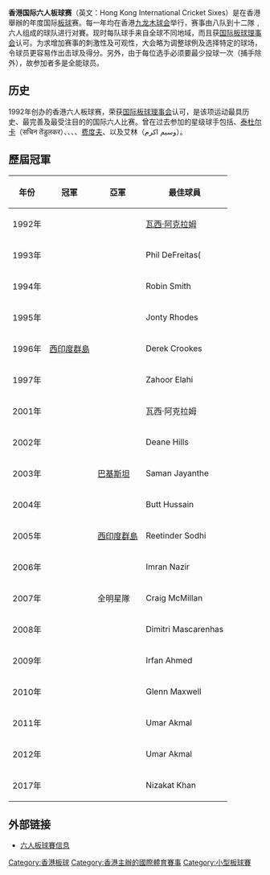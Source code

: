 '''香港国际六人板球赛'''（英文：Hong Kong International Cricket Sixes）是在香港舉辦的年度国际[[板球|板球]]赛。每一年均在香港[[九龙木球会|九龙木球会]]举行，赛事由八队到十二隊﹐六人组成的球队进行对賽。现时每队球手来自全球不同地域，而且获[[国际板球理事会|国际板球理事会]]认可。为求增加赛事的刺激性及可观性，大会略为调整球例及选择特定的球场，令球员更容易作出击球及得分。另外，由于每位选手必须要最少投球一次（捕手除外），故参加者多是全能球员。

==历史==
1992年创办的香港六人板球赛，荣获[[国际板球理事会|国际板球理事会]]认可，是该项运动最具历史、最完善及最受注目的的国际六人比赛。曾在过去参加的星级球手包括{{le|Brian Lara|Brian Lara|劳拉}}、[[沙奇·德鲁卡|泰杜尔卡]]（सचिन तेंडुलकर）、{{le|Steve Waugh|Steve Waugh|史蒂夫}}、{{le|Mark Waugh|Mark Waugh|马克华治}}、{{le|Viv Richards|Viv Richards|理查兹}}、[[安德魯·弗林托夫|费度夫]]、{{le|Adam Gilchrist|Adam Gilchrist|基卓斯}}以及艾林（وسیم اکرم）。

==歷屆冠軍==
{| class="wikitable" width=80%
|- bgcolor=#87cefa
! 年份 !! 冠軍 !! 亞軍 !! 最佳球員
|-
! 1992年 !! {{PAK}} !! {{IND}} !! {{PAK}} [[瓦西·阿克拉姆|瓦西·阿克拉姆]]
|-
! 1993年 !! {{ENG}} !! {{SRI}} !! {{ENG}} Phil DeFreitas(
|-
! 1994年 !! {{ENG}} !! {{AUS}} !! {{ENG}} Robin Smith
|-
! 1995年 !! {{RSA}} !! {{ENG}} !! {{RSA}} Jonty Rhodes
|-
! 1996年 !! [[西印度群島|西印度群島]] !! {{IND}} !! {{RSA}} Derek Crookes
|-
! 1997年 !! {{PAK}} !! {{ENG}} !! {{PAK}} Zahoor Elahi
|-
! 2001年 !! {{PAK}} !! {{RSA}} !! {{PAK}} 瓦西·阿克拉姆
|-
! 2002年 !! {{PAK}} !! {{ENG}} !! {{AUS}} Deane Hills
|-
! 2003年 !! {{ENG}} !! [[巴基斯坦|巴基斯坦]] !! {{SRI}}Saman Jayanthe
|-
! 2004年 !! {{ENG}} !! {{SRI}} !! {{HKG}}Butt Hussain
|-
! 2005年 !! {{IND}} !! [[西印度群島|西印度群島]] !! {{IND}}Reetinder Sodhi
|-
! 2006年 !! {{RSA}} !! {{PAK}} !! {{PAK}} Imran Nazir
|-
! 2007年 !! {{SRI}} !! 全明星隊 !! {{AUS}} Craig McMillan
|-
! 2008年 !! {{ENG}} !! {{AUS}} !! {{ENG}} Dimitri Mascarenhas 
|-
! 2009年 !! {{RSA}} !! {{HKG}} !! {{HKG}} Irfan Ahmed 
|-
! 2010年 !! {{AUS}} !! {{PAK}} !! {{AUS}} Glenn Maxwell
|-
! 2011年 !! {{PAK}} !! {{ENG}} !! {{PAK}} Umar Akmal
|-
! 2012年 !! {{RSA}} !! {{PAK}} !! {{PAK}} Umar Akmal
|-
! 2017年 !! {{RSA}} !! {{PAK}} !!  {{HKG}} Nizakat Khan
|}

==外部链接==
*[https://web.archive.org/web/20180112200144/http://www.hkcricket.org/en/hk-sixes/hong-kong-sixes-2017 六人板球賽信息]

[[Category:香港板球|Category:香港板球]]
[[Category:香港主辦的國際體育賽事|Category:香港主辦的國際體育賽事]]
[[Category:小型板球賽|Category:小型板球賽]]